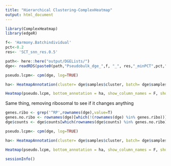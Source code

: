 ```yaml
---
title: "Hierarchical Clustering-ComplexHeatmap"
output: html_document
---
```


```r
library(ComplexHeatmap)
library(edgeR)
```


```r
f<- 'Harmony.Batchindividual'
pct<-0.2
res<- 'SCT_snn_res.0.5'
```

```r
path<- here::here("output/DGELists/")
dge<- readRDS(paste0(path,"Pseudobulk_dge_",f, "_", res,"_minPCT",pct,".rds"))
```

```r
pseudo.lcpm<- cpm(dge, log=TRUE)
```


```r
ha<- HeatmapAnnotation(cluster= dge$samples$cluster, batch= dge$samples$batch, individual= dge$samples$ind)

Heatmap(pseudo.lcpm, bottom_annotation = ha, show_column_names = F, show_row_names = F, name = "lcpm", use_raster = TRUE)
```

Same thing, removing ribosomal to see if it changes anything

```r
genes.ribo <- grep('^RP',rownames(dge),value=T)
genes.no.ribo <- rownames(dge)[which(!(rownames(dge) %in% genes.ribo))]
dge$counts <- dge$counts[which(rownames(dge$counts) %in% genes.no.ribo),] #remove ribosomal genes
```

```r
pseudo.lcpm<- cpm(dge, log=TRUE)
```

```r
ha<- HeatmapAnnotation(cluster= dge$samples$cluster, batch= dge$samples$batch, individual= dge$samples$ind)

Heatmap(pseudo.lcpm, bottom_annotation = ha, show_column_names = F, show_row_names = F, name = "lcpm", use_raster = TRUE)
```

```r
sessionInfo()
```

